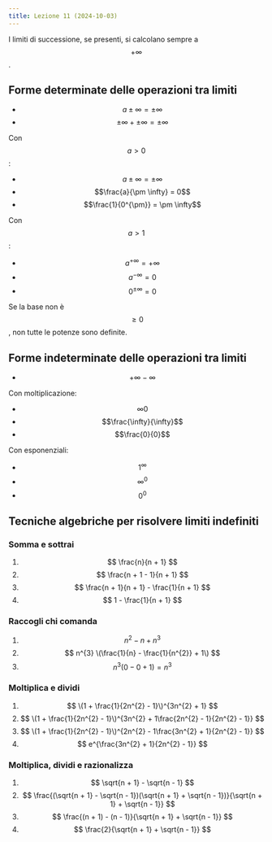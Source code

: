 ```yaml
---
title: Lezione 11 (2024-10-03)
---
```



I limiti di successione, se presenti, si calcolano sempre a $$+\infty$$.

## Forme determinate delle operazioni tra limiti

- $$a \pm \infty = \pm \infty$$
- $$\pm \infty + \pm \infty = \pm \infty$$

Con $$a > 0$$:

- $$a \pm \infty = \pm \infty$$
- $$\frac{a}{\pm \infty} = 0$$
- $$\frac{1}{0^{\pm}} = \pm \infty$$

Con $$a > 1$$:

- $$a^{+\infty} = +\infty$$
- $$a^{-\infty} = 0$$
- $$0^{\pm \infty} = 0$$

Se la base non è $$\geq 0$$, non tutte le potenze sono definite.

## Forme indeterminate delle operazioni tra limiti

- $$+\infty-\infty$$

Con moltiplicazione:

- $$\infty{0}$$
- $$\frac{\infty}{\infty}$$
- $$\frac{0}{0}$$

Con esponenziali:

- $$1^{\infty}$$
- $$\infty^{0}$$
- $$0^{0}$$

## Tecniche algebriche per risolvere limiti indefiniti

### Somma e sottrai

<Steps>

1. $$
   \frac{n}{n + 1}
   $$
2. $$
   \frac{n + 1 - 1}{n + 1}
   $$
3. $$
   \frac{n + 1}{n + 1} - \frac{1}{n + 1}
   $$
4. $$
   1 - \frac{1}{n + 1}
   $$

</Steps>

### Raccogli chi comanda

<Steps>

1. $$
   n^{2} - n + n^{3}
   $$
2. $$
   n^{3} \(\frac{1}{n} - \frac{1}{n^{2}} + 1\)
   $$
3. $$
   n^{3}(0 - 0 + 1) = n^{3}
   $$

</Steps>

### Moltiplica e dividi

<Steps>

1. $$
   \(1 + \frac{1}{2n^{2} - 1}\)^{3n^{2} + 1}
   $$
2. $$
   \(1 + \frac{1}{2n^{2} - 1}\)^{3n^{2} + 1\frac{2n^{2} - 1}{2n^{2} - 1}}
   $$
3. $$
   \(1 + \frac{1}{2n^{2} - 1}\)^{2n^{2} - 1\frac{3n^{2} + 1}{2n^{2} - 1}}
   $$
4. $$
   e^{\frac{3n^{2} + 1}{2n^{2} - 1}}
   $$

</Steps>

### Moltiplica, dividi e razionalizza

<Steps>

1. $$
   \sqrt{n + 1} - \sqrt{n - 1}
   $$
2. $$
   \frac{(\sqrt{n + 1} - \sqrt{n - 1})(\sqrt{n + 1} + \sqrt{n - 1})}{\sqrt{n + 1} + \sqrt{n - 1}}
   $$
3. $$
   \frac{(n + 1) - (n - 1)}{\sqrt{n + 1} + \sqrt{n - 1}}
   $$
4. $$
   \frac{2}{\sqrt{n + 1} + \sqrt{n - 1}}
   $$

</Steps>
